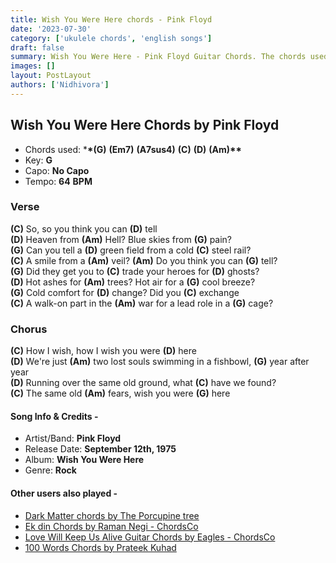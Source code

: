 ```yaml
---
title: Wish You Were Here chords - Pink Floyd
date: '2023-07-30'
category: ['ukulele chords', 'english songs']
draft: false
summary: Wish You Were Here - Pink Floyd Guitar Chords. The chords used in this song are (G) (Em7) (A7sus4) (C) (D) (Am). The key of this song is G major.
images: []
layout: PostLayout
authors: ['Nidhivora']
---
```


## Wish You Were Here Chords by Pink Floyd

- Chords used: \***\*(G)** **(Em7)** **(A7sus4)** **(C)** **(D)** **(Am)\*\***
- Key: **G**
- Capo: **No Capo**
- Tempo: **64** **BPM**

### Verse

**(C)** So, so you think you can **(D)** tell\
**(D)** Heaven from **(Am)** Hell? Blue skies from **(G)** pain?\
**(G)** Can you tell a **(D)** green field from a cold **(C)** steel rail?\
**(C)** A smile from a **(Am)** veil? **(Am)** Do you think you can **(G)** tell?\
**(G)** Did they get you to **(C)** trade your heroes for **(D)** ghosts?\
**(D)** Hot ashes for **(Am)** trees? Hot air for a **(G)** cool breeze?\
**(G)** Cold comfort for **(D)** change? Did you **(C)** exchange\
**(C)** A walk-on part in the **(Am)** war for a lead role in a **(G)** cage?

### Chorus

**(C)** How I wish, how I wish you were **(D)** here\
**(D)** We're just **(Am)** two lost souls swimming in a fishbowl, **(G)** year after year\
**(D)** Running over the same old ground, what **(C)** have we found?\
**(C)** The same old **(Am)** fears, wish you were **(G)** here

#### Song Info & Credits -

- Artist/Band: **Pink Floyd**
- Release Date: **September 12th, 1975**
- Album: **Wish You Were Here**
- Genre: **Rock**

#### Other users also played -

- [Dark Matter chords by The Porcupine tree](https://www.chordsco.com/chords/dark-matter-chords-by-the-porcupine-tree)
- [Ek din Chords by Raman Negi - ChordsCo](https://www.chordsco.com/chords/ek-din-chords-by-raman-negi-chordsco)
- [Love Will Keep Us Alive Guitar Chords by Eagles - ChordsCo](https://www.chordsco.com/chords/love-will-keep-us-alive-guitar-chords-by-eagles-chordsco)
- [100 Words Chords by Prateek Kuhad](https://www.chordsco.com/chords/100-words-chords-by-prateek-kuhad)
